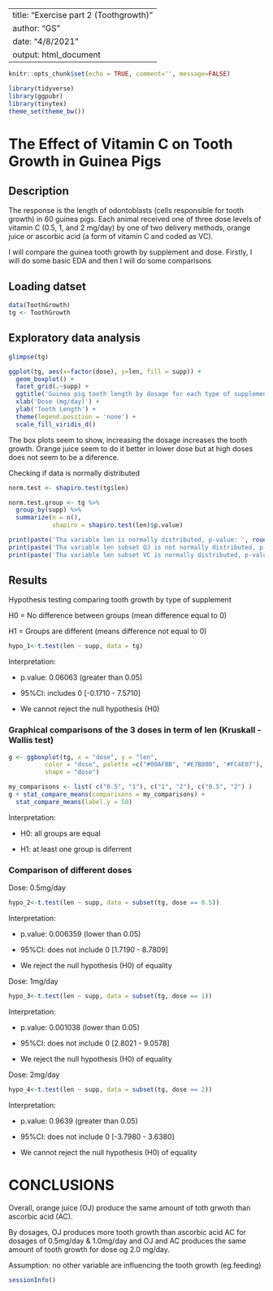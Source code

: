 
---
title: "Exercise part 2 (Toothgrowth)"
author: "GS"
date: "4/8/2021"
output: html_document
---

```r
knitr::opts_chunk$set(echo = TRUE, comment='', message=FALSE)
```
```r
library(tidyverse)
library(ggpubr)
library(tinytex)
theme_set(theme_bw())
```


# The Effect of Vitamin C on Tooth Growth in Guinea Pigs

## Description
The response is the length of odontoblasts (cells responsible for tooth growth) in 60 guinea pigs. Each animal received one of three dose levels of vitamin C (0.5, 1, and 2 mg/day) by one of two delivery methods, orange juice or ascorbic acid (a form of vitamin C and coded as VC).

I will compare the guinea tooth growth by supplement and dose. 
Firstly, I will do some basic  EDA and then I will do some comparisons 

## Loading datset
```r
data(ToothGrowth)
tg <- ToothGrowth
```

## Exploratory data analysis
```r
glimpse(tg)
```

```r
ggplot(tg, aes(x=factor(dose), y=len, fill = supp)) +
  geom_boxplot() +
  facet_grid(.~supp) +
  ggtitle('Guinea pig tooth length by dosage for each type of supplement') + 
  xlab('Dose (mg/day)') + 
  ylab('Tooth Length') + 
  theme(legend.position = 'none') + 
  scale_fill_viridis_d()
```
The box plots seem to show, increasing the dosage increases the tooth growth. 
Orange juice seem to do it better in lower dose but at high doses does not seem to be a diference.

Checking if data is normally distributed
```r
norm.test <- shapiro.test(tg$len)

norm.test.group <- tg %>% 
  group_by(supp) %>% 
  summarize(n = n(),
            shapiro = shapiro.test(len)$p.value)
```
```r
print(paste('Tha variable len is normally distributed, p-value: ', round(norm.test$p.value, 4)))
print(paste('Tha variable len subset QJ is not normally distributed, p-value: ', round(norm.test.group[1,3], 4)))
print(paste('Tha variable len subset VC is normally distributed, p-value: ', round(norm.test.group[2,3], 4)))
```

## Results
Hypothesis testing comparing tooth growth by type of supplement

H0 = No difference between groups (mean difference equal to 0)

H1 = Groups are different (means difference not equal to 0)
```r
hypo_1<-t.test(len ~ supp, data = tg)
```
Interpretation:

- p.value: 0.06063 (greater than 0.05)

- 95%CI: includes 0 [-0.1710 - 7.5710]

- We cannot reject the null hypothesis (H0)

### Graphical comparisons of the 3 doses in term of len (Kruskall - Wallis test)

```r
g <- ggboxplot(tg, x = "dose", y = "len",
          color = "dose", palette =c("#00AFBB", "#E7B800", "#FC4E07"),
          shape = "dose")

my_comparisons <- list( c("0.5", "1"), c("1", "2"), c("0.5", "2") )
g + stat_compare_means(comparisons = my_comparisons) + 
  stat_compare_means(label.y = 50) 
```
Interpretation:

- H0: all groups are equal

- H1: at least one group is diferrent

### Comparison of different doses
Dose: 0.5mg/day
```r
hypo_2<-t.test(len ~ supp, data = subset(tg, dose == 0.5))
```
Interpretation:

- p.value: 0.006359 (lower than 0.05)

- 95%CI: does not include 0 [1.7190 - 8.7809]

- We reject the null hypothesis (H0) of equality


Dose: 1mg/day
```r
hypo_3<-t.test(len ~ supp, data = subset(tg, dose == 1))
```
Interpretation:

- p.value: 0.001038 (lower than 0.05)

- 95%CI: does not include 0 [2.8021 - 9.0578]

- We reject the null hypothesis (H0) of equality


Dose: 2mg/day
```r
hypo_4<-t.test(len ~ supp, data = subset(tg, dose == 2))
```
Interpretation:

- p.value: 0.9639 (greater than 0.05)

- 95%CI: does not include 0 [-3.7980 - 3.6380]

- We cannot reject the null hypothesis (H0) of equality

# CONCLUSIONS 
Overall, orange juice (OJ) produce the same amount of toth grwoth than ascorbic acid (AC).

By dosages, OJ produces more tooth growth than ascorbic acid AC for dosages of 0.5mg/day & 1.0mg/day and OJ and AC produces the same amount of tooth growth for dose og 2.0 mg/day. 

Assumption: no other variable are influencing the tooth growth (eg.feeding)

```r
sessionInfo()
```



